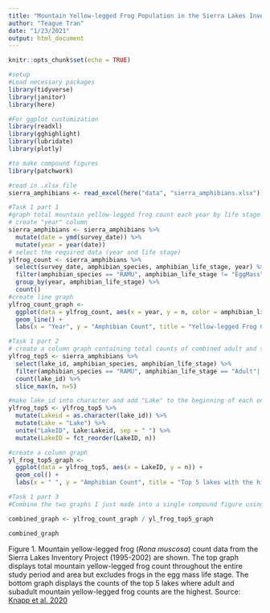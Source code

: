 ```yaml
---
title: "Mountain Yellow-legged Frog Population in the Sierra Lakes Inventory Project"
author: "Teague Tran"
date: "1/23/2021"
output: html_document
---
```


```r
knitr::opts_chunk$set(echo = TRUE)
```

```r
#setup
#Load necessary packages
library(tidyverse)
library(janitor)
library(here)

#For ggplot customization
library(readxl)
library(gghighlight)
library(lubridate)
library(plotly)

#to make compound figures 
library(patchwork)

#read in .xlsx file
sierra_amphibians <- read_excel(here("data", "sierra_amphibians.xlsx"))
```

```r
#Task 1 part 1
#graph total mountain yellow-legged frog count each year by life stage across all bodies
# create "year" column 
sierra_amphibians <- sierra_amphibians %>% 
  mutate(date = ymd(survey_date)) %>% 
  mutate(year = year(date))
# select the required data (year and life stage)
ylfrog_count <- sierra_amphibians %>% 
  select(survey_date, amphibian_species, amphibian_life_stage, year) %>% 
  filter(amphibian_species == "RAMU", amphibian_life_stage != "EggMass") %>% 
  group_by(year, amphibian_life_stage) %>% 
  count()
#create line graph
ylfrog_count_graph <- 
  ggplot(data = ylfrog_count, aes(x = year, y = n, color = amphibian_life_stage)) +
  geom_line() + 
  labs(x = "Year", y = "Amphibian Count", title = "Yellow-legged Frog Count of Different Life Stages (1995-2002)", color = "Life Stages")

```
```r
#Task 1 part 2
# create a column graph containing total counts of combined adult and subadult yl frogs observed in the 5 lakes with the greated counts
ylfrog_top5 <- sierra_amphibians %>% 
  select(lake_id, amphibian_species, amphibian_life_stage) %>% 
  filter(amphibian_species == "RAMU", amphibian_life_stage == "Adult"| amphibian_life_stage == "SubAdult") %>% 
  count(lake_id) %>% 
  slice_max(n, n=5)

#make lake_id into character and add "Lake" to the beginning of each one
ylfrog_top5 <- ylfrog_top5 %>% 
  mutate(Lakeid = as.character(lake_id)) %>% 
  mutate(Lake = "Lake") %>% 
  unite("LakeID", Lake:Lakeid, sep = " ") %>% 
  mutate(LakeID = fct_reorder(LakeID, n))

#create a column graph
yl_frog_top5_graph <-
  ggplot(data = ylfrog_top5, aes(x = LakeID, y = n)) +
  geom_col() +
  labs(x = " ", y = "Amphibian Count", title = "Top 5 lakes with the highest observed counts of mountain yellow-legged frog")
```

```r
#Task 1 part 3
#Combine the two graphs I just made into a single compound figure using {patchwork} package

combined_graph <- ylfrog_count_graph / yl_frog_top5_graph

combined_graph

```

Figure 1. Mountain yellow-legged frog (*Rona muscosa*) count data from the Sierra Lakes Inventory Project (1995-2002) are shown. The top graph displays total mountain yellow-legged frog count throughout the entire study period and area but excludes frogs in the egg mass life stage. The bottom graph displays the counts of the top 5 lakes where adult and subadult mountain yellow-legged frog counts are the highest. Source: [Knapp et al. 2020](https://portal.edirepository.org/nis/metadataviewer?packageid=edi.577.2)


